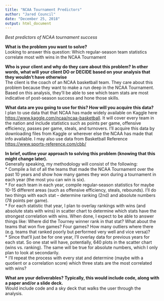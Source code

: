 ---
title: "NCAA Tournament Predictors"
author: "Jared Council"
date: "December 25, 2018"
output: html_document
---

*Best predictors of NCAA tournament success*

**What is the problem you want to solve?**  
Looking to answer this question: Which regular-season team statistics correlate most with wins in the NCAA Tournament

**Who is your client and why do they care about this problem? In other words, what will your client DO or DECIDE based on your analysis that they wouldn’t have otherwise**  
The client is the coach of an NCAA basketball team. They care about this problem because they want to make a run deep in the NCAA Tournament. Based on this analysis, they'll be able to see which team stats are most indicative of post-season success and hone those skills.

**What data are you going to use for this? How will you acquire this data?**  
I plan to use data that that NCAA has made widely available on Kaggle here <https://www.kaggle.com/ncaa/ncaa-basketball>. It will cover every team in the nation and include statistics such as points per game, offensive efficiency, passes per game, steals, and turnovers. I'll acquire this data by downloading files from Kaggle or wherever else the NCAA has made that info available.
I may also use data from Basketball Reference <https://www.sports-reference.com/cbb/>

**In brief, outline your approach to solving this problem (knowing that this might change later).**  
Generally speaking, my methodology will consist of the following:  
* Compile a list of all the teams that made the NCAA Tournament over the past 10 years and show how many games they won during a tournament in each year (the most you can win is six).  
* For each team in each year, compile regular-season statistics for maybe 10-15 different areas (such as offensive efficiency, steals, rebounds). I'll do two things with each stat -- determine ranking (2nd) and absolute numbers (78 points per game).  
* For each statistic that year, I plan to overlay rankings with wins (and absolute stats with wins) in scatter chart to determine which stats have the strongest correlation with wins. When done, I expect to be able to answer things like: Where did the Tourney winner rank in that stat? What about the teams that won five games? Four games? How many outliers where there (e.g. teams that ranked poorly but performed very well and vice versa)?  
* Since that'll just be for one year, I'll overlay data for previous years for each stat. So one stat will have, potentially, 640 plots in the scatter chart (wins vs. ranking). The same will be true for absolute numbers, which I only plan to look at secondarily.  
* I'll repeat the process with every stat and determine (maybe with a quotient or a correlation score) which three stats are the most correlated with wins?  

**What are your deliverables? Typically, this would include code, along with a paper and/or a slide deck.**  
Would include code and a sky deck that walks the user through the analysis.